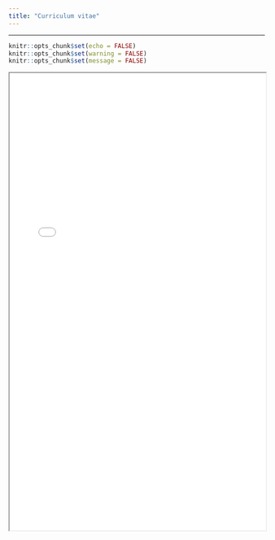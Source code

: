 ```yaml
---
title: "Curriculum vitae"
---
```

---------------------------------------
```r
knitr::opts_chunk$set(echo = FALSE)
knitr::opts_chunk$set(warning = FALSE)
knitr::opts_chunk$set(message = FALSE)
```

<iframe
    src="files/Madeline_Swarr_full_resume.pdf"
    width="100%"
    height="900px"
></iframe>
